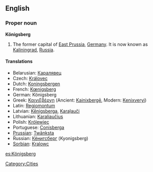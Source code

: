 {{wikipedia|Königsberg}}
==English==

===Proper noun===
'''Königsberg'''

# The former capital of [[East Prussia]], [[Germany]]. It is now known as [[Kaliningrad]], [[Russia]].

====Translations====

* Belarusian: [[Каралявец]]
* Czech: [[Královec]]
* Dutch: [[Koningsbergen]]
* French: [[Kœnigsberg]]
* German: Königsberg
* Greek: [[Καινιξβέργη]] (Ancient: [[Kainixbergē]], Modern: [[Kenixveryi]])
* Latin: [[Regiomontum]]
* Latvian: [[Kēnigsberga]], [[Karaļauči]]
* Lithuanian: [[Karaliaučius]]
* Polish: [[Królewiec]]
* Portuguese: [[Conisberga]]
* [[Prussian]]: [[Twānksta]]
* Russian: [[Кёнигсберг]] (Kyonigsberg)
* [[Sorbian]]: [[Kralowc]]

[[Category:Cities]]

[[es:Königsberg]]